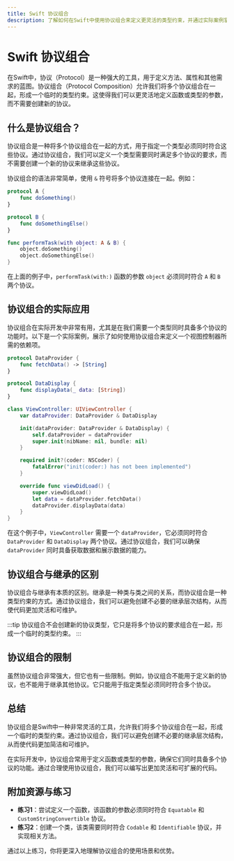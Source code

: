 ```yaml
---
title: Swift 协议组合
description: 了解如何在Swift中使用协议组合来定义更灵活的类型约束，并通过实际案例掌握其应用场景。
---
```


# Swift 协议组合

在Swift中，协议（Protocol）是一种强大的工具，用于定义方法、属性和其他需求的蓝图。协议组合（Protocol Composition）允许我们将多个协议组合在一起，形成一个临时的类型约束。这使得我们可以更灵活地定义函数或类型的参数，而不需要创建新的协议。

## 什么是协议组合？

协议组合是一种将多个协议组合在一起的方式，用于指定一个类型必须同时符合这些协议。通过协议组合，我们可以定义一个类型需要同时满足多个协议的要求，而不需要创建一个新的协议来继承这些协议。

协议组合的语法非常简单，使用 `&` 符号将多个协议连接在一起。例如：

```swift
protocol A {
    func doSomething()
}

protocol B {
    func doSomethingElse()
}

func performTask(with object: A & B) {
    object.doSomething()
    object.doSomethingElse()
}
```

在上面的例子中，`performTask(with:)` 函数的参数 `object` 必须同时符合 `A` 和 `B` 两个协议。

## 协议组合的实际应用

协议组合在实际开发中非常有用，尤其是在我们需要一个类型同时具备多个协议的功能时。以下是一个实际案例，展示了如何使用协议组合来定义一个视图控制器所需的依赖项。

```swift
protocol DataProvider {
    func fetchData() -> [String]
}

protocol DataDisplay {
    func displayData(_ data: [String])
}

class ViewController: UIViewController {
    var dataProvider: DataProvider & DataDisplay

    init(dataProvider: DataProvider & DataDisplay) {
        self.dataProvider = dataProvider
        super.init(nibName: nil, bundle: nil)
    }

    required init?(coder: NSCoder) {
        fatalError("init(coder:) has not been implemented")
    }

    override func viewDidLoad() {
        super.viewDidLoad()
        let data = dataProvider.fetchData()
        dataProvider.displayData(data)
    }
}
```

在这个例子中，`ViewController` 需要一个 `dataProvider`，它必须同时符合 `DataProvider` 和 `DataDisplay` 两个协议。通过协议组合，我们可以确保 `dataProvider` 同时具备获取数据和展示数据的能力。

## 协议组合与继承的区别

协议组合与继承有本质的区别。继承是一种类与类之间的关系，而协议组合是一种类型约束的方式。通过协议组合，我们可以避免创建不必要的继承层次结构，从而使代码更加灵活和可维护。

:::tip
协议组合不会创建新的协议类型，它只是将多个协议的要求组合在一起，形成一个临时的类型约束。
:::

## 协议组合的限制

虽然协议组合非常强大，但它也有一些限制。例如，协议组合不能用于定义新的协议，也不能用于继承其他协议。它只能用于指定类型必须同时符合多个协议。

## 总结

协议组合是Swift中一种非常灵活的工具，允许我们将多个协议组合在一起，形成一个临时的类型约束。通过协议组合，我们可以避免创建不必要的继承层次结构，从而使代码更加简洁和可维护。

在实际开发中，协议组合常用于定义函数或类型的参数，确保它们同时具备多个协议的功能。通过合理使用协议组合，我们可以编写出更加灵活和可扩展的代码。

## 附加资源与练习

- **练习1**：尝试定义一个函数，该函数的参数必须同时符合 `Equatable` 和 `CustomStringConvertible` 协议。
- **练习2**：创建一个类，该类需要同时符合 `Codable` 和 `Identifiable` 协议，并实现相关方法。

通过以上练习，你将更深入地理解协议组合的使用场景和优势。